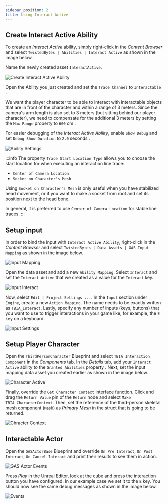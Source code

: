 ```yaml
---
sidebar_position: 2
title: Using Interact Active
---
```


## Create Interact Active Ability

To create an *Interact Active* ability, simply right-click in the *Content Browser*
and select `TwistedBytes | Abilities | Interact Active` as shown in the image below.

Name the newly created asset `InteractActive`.

![Create Interact Active Ability](_static/img/active/20_create_active.png)

Open the Ability you just created and set the `Trace Channel` to `Interactable` <Step text="1"/>.

We want the player character to be able to interact with interactable objects that are in front
of the character and within a range of 3 meters. Since the camera's arm length is also set to 3 meters (but sitting
behind our player character), we need to compensate for the additional 3 meters by setting the `Max Range` property
to `600` cm <Step text="2"/>.

For easier debugging of the *Interact Active Ability*, enable `Show Debug` and set `Debug Show Duration` to
`2.0` seconds <Step text="3"/>.

![Ability Settings](_static/img/active/21b_settings.png)

:::info
The property `Trace Start Location Type` allows you to choose the start location for when executing an interaction line trace:
- `Center of Camera Location`
- `Socket on Character's Mesh`

Using `Socket on Character's Mesh` is only useful when you have stabilized head movement, or if you want to make a
socket from root and set its position next to the head bone.

In general, it is preferred to use `Center of Camera Location` for stable line traces.
:::

## Setup input

In order to bind the input with `Interact Active Ability`, right-click in the *Content Browser* and
select `TwistedBytes | Data Assets | GAS Input Mapping` as shown in the image below.

![Input Mapping](_static/img/active/22_input_mapping.png)

Open the data asset and add a new `Ability Mapping`. Select `Interact` <Step text="1"/> and set the
`Interact Active` <Step text="2"/> that we created as a value for the `Interact` key.

![Input Interact](_static/img/active/23_input_interact.png)

Now, select `Edit | Project Settings ...`. In the `Input` section under `Engine`, create a new `Action Mapping`.
The name needs to be exactly written as `TBIA_Interact`. Lastly, specify any number of inputs (keys, buttons) that
you want to use to trigger interactions in your game like, for example, the `E` key on a keyboard.

![Input Settings](_static/img/active/24_input_settings.png)

## Setup Player Character

Open the `ThirdPersonCharacter` Blueprint and select `TBIA Interaction Component` in the *Components* tab.
In the *Details* tab, add your `Interact Active` ability to the `Granted Abilities` property <Step text="1"/>.
Next, set the input mapping data asset you created earlier <Step text="2"/> as shown in the image below.

![Character Active](_static/img/active/25_character_active.png)

Finally, override the `Get Character Context` interface function. Click and drag the `Return Value` pin of the `Return`
node and select `Make TBIA_CharacterContext`. Then, set the reference of the third-person skeletal mesh component (`Mesh`) as *Primary Mesh*
in the struct that is going to be returned.

![Chracter Context](_static/img/active/26_character_context.png)

## Interactable Actor

Open the `GASActorBase` Blueprint and override `On Pre Interact`, `On Post Interact`, `On Cancel Interact`
and print their results to see them in action.

![GAS Actor Events](_static/img/active/28_GasActorEvents.png)

Press *Play* in the Unreal Editor, look at the cube and press the interaction button you have configured.
In our example case we set it to the `E` key. You should now see the same debug messages as shown in the image below.

![Events](_static/img/active/29_Events.png)
